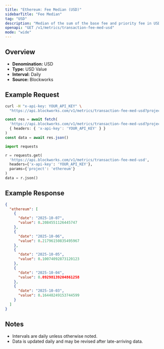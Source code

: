 ```yaml
---
title: "Ethereum: Fee Median (USD)"
sidebarTitle: "Fee Median"
tag: "USD"
description: "Median of the sum of the base fee and priority fee in USD that day"
openapi: "GET /v1/metrics/transaction-fee-med-usd"
mode: "wide"
---
```


## Overview

- **Denomination:** USD
- **Type:** USD Value
- **Interval:** Daily
- **Source:** Blockworks

## Example Request

<CodeGroup>

```bash cURL
curl -H "x-api-key: YOUR_API_KEY" \
  "https://api.blockworks.com/v1/metrics/transaction-fee-med-usd?project=ethereum"
```

```typescript TypeScript
const res = await fetch(
  'https://api.blockworks.com/v1/metrics/transaction-fee-med-usd?project=ethereum',
  { headers: { 'x-api-key': 'YOUR_API_KEY' } }
)
const data = await res.json()
```

```python Python
import requests

r = requests.get(
  'https://api.blockworks.com/v1/metrics/transaction-fee-med-usd',
  headers={'x-api-key': 'YOUR_API_KEY'},
  params={'project': 'ethereum'}
)
data = r.json()
```

</CodeGroup>

## Example Response

```json
{
  "ethereum": [
    {
      "date": "2025-10-07",
      "value": 0.2084551126445747
    },
    {
      "date": "2025-10-06",
      "value": 0.21796150835495967
    },
    {
      "date": "2025-10-05",
      "value": 0.10074092873120123
    },
    {
      "date": "2025-10-04",
      "value": 0.09298139204861258
    },
    {
      "date": "2025-10-03",
      "value": 0.16448249153744599
    }
  ]
}
```

## Notes
- Intervals are daily unless otherwise noted.
- Data is updated daily and may be revised after late-arriving data.